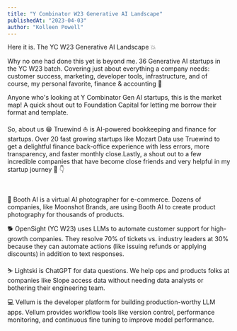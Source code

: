 ```yaml
---
title: "Y Combinator W23 Generative AI Landscape"
publishedAt: "2023-04-03"
author: "Kolleen Powell"
---
```


Here it is. The YC W23 Generative AI Landscape 💥

Why no one had done this yet is beyond me. 36 Generative AI startups in the YC W23 batch. Covering just about everything a company needs: customer success, marketing, developer tools, infrastructure, and of course, my personal favorite, finance & accounting 🥸

Anyone who's looking at Y Combinator Gen AI startups, this is the market map! A quick shout out to Foundation Capital for letting me borrow their format and template.

So, about us 😁 Truewind ⛵️ is AI-powered bookkeeping and finance for startups. Over 20 fast growing startups like Mozart Data use Truewind to get a delightful finance back-office experience with less errors, more transparency, and faster monthly close.Lastly, a shout out to a few incredible companies that have become close friends and very helpful in my startup journey 💛 👇

‍

🎨 Booth AI is a virtual AI photographer for e-commerce. Dozens of companies, like Moonshot Brands, are using Booth AI to create product photography for thousands of products.

🐕 OpenSight (YC W23) uses LLMs to automate customer support for high-growth companies. They resolve 70% of tickets vs. industry leaders at 30% because they can automate actions (like issuing refunds or applying discounts) in addition to text responses.

⛷ Lightski is ChatGPT for data questions. We help ops and products folks at companies like Slope access data without needing data analysts or bothering their engineering team.

💻 Vellum is the developer platform for building production-worthy LLM apps. Vellum provides workflow tools like version control, performance monitoring, and continuous fine tuning to improve model performance.